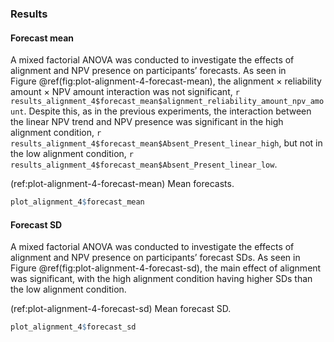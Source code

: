 ### Results

#### Forecast mean

A mixed factorial ANOVA was conducted to investigate the effects of alignment
and NPV presence on participants’ forecasts. As seen in
Figure \@ref(fig:plot-alignment-4-forecast-mean), the alignment $\times$
reliability amount $\times$ NPV amount interaction was not significant,
`r results_alignment_4$forecast_mean$alignment_reliability_amount_npv_amount`.
Despite this, as in the previous experiments, the interaction between the linear
NPV trend and NPV presence was significant in the high alignment condition,
`r results_alignment_4$forecast_mean$Absent_Present_linear_high`, but not in the
low alignment condition,
`r results_alignment_4$forecast_mean$Absent_Present_linear_low`.

(ref:plot-alignment-4-forecast-mean) Mean forecasts.

```r
plot_alignment_4$forecast_mean
```

#### Forecast SD {#forecast-sd-alignment-4}

A mixed factorial ANOVA was conducted to investigate the effects of alignment
and NPV presence on participants’ forecast SDs. As seen in
Figure \@ref(fig:plot-alignment-4-forecast-sd), the main effect of alignment was
significant, with the high alignment condition having higher SDs than the low
alignment condition.

(ref:plot-alignment-4-forecast-sd) Mean forecast SD.

```r
plot_alignment_4$forecast_sd
```

